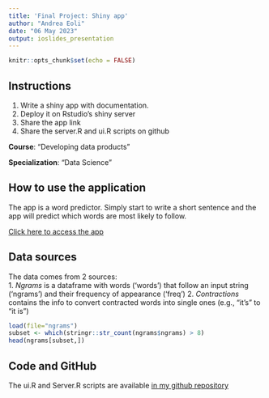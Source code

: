 ```yaml
---
title: 'Final Project: Shiny app'
author: "Andrea Eoli"
date: "06 May 2023"
output: ioslides_presentation
---
```


```r
knitr::opts_chunk$set(echo = FALSE)
```

## Instructions

1. Write a shiny app with documentation.
2. Deploy it on Rstudio's shiny server
3. Share the app link
4. Share the server.R and ui.R scripts on github


**Course**: "Developing data products"

**Specialization**: "Data Science"

## How to use the application

The app is a word predictor. Simply start to write a short sentence and the app will predict which words are most likely to follow.

[Click here to access the app](https://eolia.shinyapps.io/Week4_AE/)


## Data sources

The data comes from 2 sources:  
1. *Ngrams* is a dataframe with words ('words') that follow an input string ('ngrams') and their frequency of appearance ('freq')
2. *Contractions* contains the info to convert contracted words into single ones (e.g., "it's" to "it is")

```r
load(file="ngrams")
subset <- which(stringr::str_count(ngrams$ngrams) > 8)
head(ngrams[subset,])
```

## Code and GitHub
The ui.R and Server.R scripts are available [in my github repository](https://github.com/aeoli/DataScience_JHU_Coursera/tree/master/8.%20Developing%20data%20products/Week4_AE)
